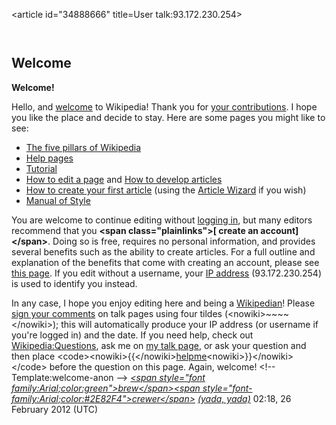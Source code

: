 <article id="34888666" title=User talk:93.172.230.254>
	<talkpage id="34888666" title="User talk:93.172.230.254">

== Welcome ==
'''Welcome!'''

Hello, and [[Wikipedia:Introduction|welcome]] to Wikipedia! Thank you for [[Special:Contributions/93.172.230.254|your contributions]]. I hope you like the place and decide to stay. Here are some pages you might like to see:

* [[Wikipedia:Five pillars|The five pillars of Wikipedia]]
* [[Help:Contents|Help pages]]
* [[Wikipedia:Tutorial|Tutorial]]
* [[Wikipedia:How to edit a page|How to edit a page]] and [[Wikipedia:Article development|How to develop articles]]
* [[Wikipedia:Your first article|How to create your first article]] (using the [[Wikipedia:Article wizard|Article Wizard]] if you wish)
* [[Wikipedia:Manual of Style|Manual of Style]]

You are welcome to continue editing without [[Special:Userlogin|logging in]], but many editors recommend that you '''&lt;span class=&quot;plainlinks&quot;&gt;[{{fullurl:Special:Userlogin|type=signup}} create an account]&lt;/span&gt;'''. Doing so is free, requires no personal information, and provides several benefits such as the ability to create articles. For a full outline and explanation of the benefits that come with creating an account, please see [[Wikipedia:Why create an account?|this page]]. If you edit without a username, your [[IP address]] (93.172.230.254) is used to identify you instead.

In any case, I hope you enjoy editing here and being a [[Wikipedia:Wikipedians|Wikipedian]]! Please [[Wikipedia:Signatures|sign your comments]] on talk pages using four tildes (&lt;nowiki&gt;~~~~&lt;/nowiki&gt;); this will automatically produce your IP address (or username if you're logged in) and the date. If you need help, check out [[Wikipedia:Questions]], ask me on [[User talk:Brewcrewer|my talk page]], or ask your question and then place &lt;code&gt;&lt;nowiki&gt;{{&lt;/nowiki&gt;[[:Category:Wikipedians looking for help|helpme]]&lt;nowiki&gt;}}&lt;/nowiki&gt;&lt;/code&gt; before the question on this page. Again, welcome! &lt;!-- Template:welcome-anon --&gt; 
''[[User:Brewcrewer|&lt;span style=&quot;font family:Arial;color:green&quot;&gt;brew&lt;/span&gt;]][[Special:Contributions/Brewcrewer|&lt;span style=&quot;font-family:Arial;color:#2E82F4&quot;&gt;crewer&lt;/span&gt;]] [[User talk:Brewcrewer|(yada, yada)]]'' 02:18, 26 February 2012 (UTC)
	</talkpage>
</article>